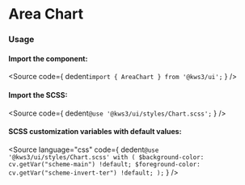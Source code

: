 
<Version />

# Area Chart

<Meta of={Stories} />
<Canvas of={Stories.Main} />
<Controls />

### Usage
#### Import the component:
<Source
  code={
    dedent`import { AreaChart } from '@kws3/ui';`
  }
/>

#### Import the SCSS:
<Source
  code={
    dedent`@use '@kws3/ui/styles/Chart.scss';`
  }
/>

#### SCSS customization variables with default values:
<Source
  language="css"
  code={
    dedent`
    @use '@kws3/ui/styles/Chart.scss' with (
      $background-color: cv.getVar("scheme-main") !default;
      $foreground-color: cv.getVar("scheme-invert-ter") !default;
    );
    `
  }
/>
